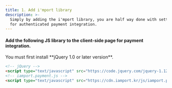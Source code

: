```yaml
---
title: 1. Add i'mport library
description: >-
  Simply by adding the i'mport library, you are half way done with setting up
  for authenticated payment integration.
---
```



#### Add the following JS library to the client-side page for payment integration.

<Hint style="info">
  You must first install **jQuery 1.0 or later version**.
</Hint>

```html title="Client-side"
<!-- jQuery -->
<script type="text/javascript" src="https://code.jquery.com/jquery-1.12.4.min.js" ></script>
<!-- iamport.payment.js -->
<script type="text/javascript" src="https://cdn.iamport.kr/js/iamport.payment-{SDK-latest version}.js"></script>
```

<Youtube videoId="FLyOmbtnr48" caption="Add i'mport and jQuery libraries" />

